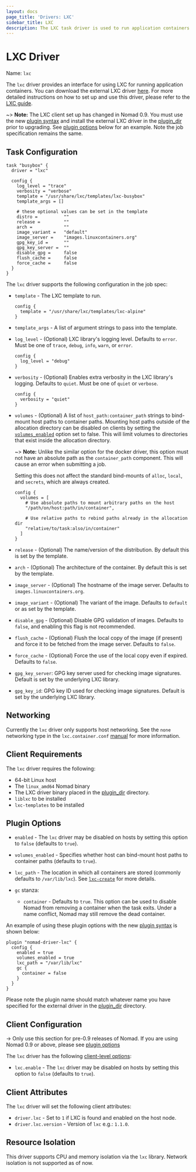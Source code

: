 ```yaml
---
layout: docs
page_title: 'Drivers: LXC'
sidebar_title: LXC
description: The LXC task driver is used to run application containers using LXC.
---
```


# LXC Driver

Name: `lxc`

The `lxc` driver provides an interface for using LXC for running application
containers. You can download the external LXC driver [here][lxc-driver]. For more detailed instructions on how to set up and use this driver, please refer to the [LXC guide][lxc-guide].

~> **Note:** The LXC client set up has changed in Nomad 0.9. You must use the new [plugin syntax][plugin] and install the external LXC driver in the [plugin_dir][plugin_dir] prior to upgrading. See [plugin options][plugin-options] below for an example. Note the job specification remains the same.

## Task Configuration

```hcl
task "busybox" {
  driver = "lxc"

  config {
    log_level = "trace"
    verbosity = "verbose"
    template = "/usr/share/lxc/templates/lxc-busybox"
    template_args = []

    # these optional values can be set in the template
    distro =          ""
    release =         ""
    arch =            ""
    image_variant =   "default"
    image_server =    "images.linuxcontainers.org"
    gpg_key_id =      ""
    gpg_key_server =  ""
    disable_gpg =     false
    flush_cache =     false
    force_cache =     false
  }
}
```

The `lxc` driver supports the following configuration in the job spec:

- `template` - The LXC template to run.

  ```hcl
  config {
    template = "/usr/share/lxc/templates/lxc-alpine"
  }
  ```

- `template_args` - A list of argument strings to pass into the template.

- `log_level` - (Optional) LXC library's logging level. Defaults to `error`.
  Must be one of `trace`, `debug`, `info`, `warn`, or `error`.

  ```hcl
  config {
    log_level = "debug"
  }
  ```

- `verbosity` - (Optional) Enables extra verbosity in the LXC library's
  logging. Defaults to `quiet`. Must be one of `quiet` or `verbose`.

  ```hcl
  config {
    verbosity = "quiet"
  }
  ```

- `volumes` - (Optional) A list of `host_path:container_path` strings to bind-mount host paths to container paths. Mounting host paths outside of the allocation directory can be disabled on clients by setting the [`volumes_enabled`](#volumes_enabled) option set to false. This will limit volumes to directories that exist inside the allocation directory.

  ~> **Note:** Unlike the similar option for the docker driver, this
  option must not have an absolute path as the `container_path`
  component. This will cause an error when submitting a job.

  Setting this does not affect the standard bind-mounts of `alloc`,
  `local`, and `secrets`, which are always created.

  ```hcl
  config {
    volumes = [
      # Use absolute paths to mount arbitrary paths on the host
      "/path/on/host:path/in/container",

      # Use relative paths to rebind paths already in the allocation dir
      "relative/to/task:also/in/container"
    ]
  }
  ```

- `release` - (Optional) The name/version of the distribution. By default this is set by the template.

- `arch` - (Optional) The architecture of the container. By default this is set by the template.

- `image_server` - (Optional) The hostname of the image server. Defaults to `images.linuxcontainers.org`.

- `image_variant` - (Optional) The variant of the image. Defaults to `default` or as set by the template.

- `disable_gpg` - (Optional) Disable GPG validation of images. Defaults to `false`, and enabling this flag is not recommended.

- `flush_cache` - (Optional) Flush the local copy of the image (if present) and force it to be fetched from the image server. Defaults to `false`.

- `force_cache` - (Optional) Force the use of the local copy even if expired. Defaults to `false`.

- `gpg_key_server`: GPG key server used for checking image signatures. Default is set by the underlying LXC library.

- `gpg_key_id`: GPG key ID used for checking image signatures. Default is set by the underlying LXC library.

## Networking

Currently the `lxc` driver only supports host networking. See the `none`
networking type in the `lxc.container.conf` [manual][lxc_man] for more
information.

## Client Requirements

The `lxc` driver requires the following:

- 64-bit Linux host
- The `linux_amd64` Nomad binary
- The LXC driver binary placed in the [plugin_dir][plugin_dir] directory.
- `liblxc` to be installed
- `lxc-templates` to be installed

## Plugin Options

- `enabled` - The `lxc` driver may be disabled on hosts by setting this option to `false` (defaults to `true`).

- `volumes_enabled`<a id="volumes_enabled"></a> - Specifies whether host can bind-mount host paths to container paths (defaults to `true`).

- `lxc_path` - The location in which all containers are stored (commonly defaults to `/var/lib/lxc`). See [`lxc-create`][lxc-create] for more details.

- `gc` stanza:
  - `container` - Defaults to `true`. This option can be used to disable Nomad
    from removing a container when the task exits. Under a name conflict,
    Nomad may still remove the dead container.

An example of using these plugin options with the new [plugin
syntax][plugin] is shown below:

```hcl
plugin "nomad-driver-lxc" {
  config {
    enabled = true
    volumes_enabled = true
    lxc_path = "/var/lib/lxc"
    gc {
      container = false
    }
  }
}
```

Please note the plugin name should match whatever name you have specified for the external driver in the [plugin_dir][plugin_dir] directory.

## Client Configuration

-> Only use this section for pre-0.9 releases of Nomad. If you are using Nomad
0.9 or above, please see [plugin options][plugin-options]

The `lxc` driver has the following [client-level options][client_options]:

- `lxc.enable` - The `lxc` driver may be disabled on hosts by setting this
  option to `false` (defaults to `true`).

## Client Attributes

The `lxc` driver will set the following client attributes:

- `driver.lxc` - Set to `1` if LXC is found and enabled on the host node.
- `driver.lxc.version` - Version of `lxc` e.g.: `1.1.0`.

## Resource Isolation

This driver supports CPU and memory isolation via the `lxc` library. Network
isolation is not supported as of now.

[lxc-create]: https://linuxcontainers.org/lxc/manpages/man1/lxc-create.1.html
[lxc-driver]: https://releases.hashicorp.com/nomad-driver-lxc
[lxc-guide]: /guides/operating-a-job/external/lxc.html
[lxc_man]: https://linuxcontainers.org/lxc/manpages/man5/lxc.container.conf.5.html#lbAM
[plugin]: /docs/configuration/plugin
[plugin_dir]: /docs/configuration#plugin_dir
[plugin-options]: #plugin-options
[client_options]: /docs/configuration/client#options
